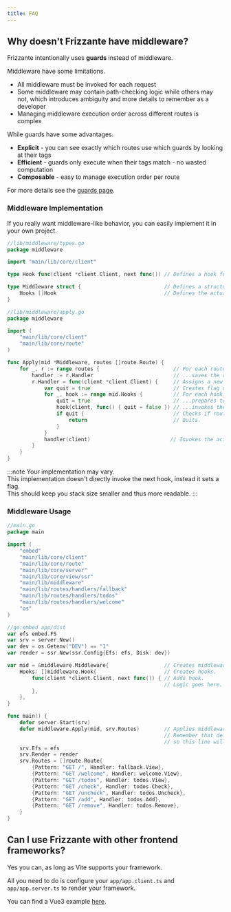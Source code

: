 ```yaml
---
title: FAQ
---
```



## Why doesn't Frizzante have middleware?

Frizzante intentionally uses **guards** instead of middleware.

Middleware have some limitations.

- All middleware must be invoked for each request
- Some middleware may contain path-checking logic while others may not, which introduces ambiguity and more details to remember as a developer
- Managing middleware execution order across different routes is complex

While guards have some advantages.

- **Explicit** - you can see exactly which routes use which guards by looking at their tags
- **Efficient** - guards only execute when their tags match - no wasted computation
- **Composable** - easy to manage execution order per route

For more details see the [guards page](../guards).

### Middleware Implementation

If you really want middleware-like behavior, you can easily implement it in your own project.

```go
//lib/middleware/types.go
package middleware

import "main/lib/core/client"

type Hook func(client *client.Client, next func()) // Defines a hook function type which will be used by the middleware.

type Middleware struct {                           // Defines a structure holding multiple hooks.
    Hooks []Hook                                   // Defines the actual hooks slice.
}
```

```go
//lib/middleware/apply.go
package middleware

import (
    "main/lib/core/client"
    "main/lib/core/route"
)

func Apply(mid *Middleware, routes []route.Route) {
    for _, r := range routes {                        // For each route...
        handler := r.Handler                          // ...saves the route handler for later use.
        r.Handler = func(client *client.Client) {     // Assigns a new wrapper route handler.
            var quit = true                           // Creates flag used to interrupt the chain.
            for _, hook := range mid.Hooks {          // For each hook...
                quit = true                           // ...prepares to quit...
                hook(client, func() { quit = false }) // ...invokes the hook...
                if quit {                             // Checks if route should quit.
                    return                            // Quits.
                }
            }
            handler(client)                          // Invokes the actual route handler.
        }
    }
}
```
:::note
Your implementation may vary.\
This implementation doesn't directly invoke the next hook, instead it sets a flag.\
This should keep you stack size smaller and thus more readable.
:::

### Middleware Usage

```go
//main.go
package main

import (
    "embed"
    "main/lib/core/client"
    "main/lib/core/route"
    "main/lib/core/server"
    "main/lib/core/view/ssr"
    "main/lib/middleware"
    "main/lib/routes/handlers/fallback"
    "main/lib/routes/handlers/todos"
    "main/lib/routes/handlers/welcome"
    "os"
)

//go:embed app/dist
var efs embed.FS
var srv = server.New()
var dev = os.Getenv("DEV") == "1"
var render = ssr.New(ssr.Config{Efs: efs, Disk: dev})

var mid = &middleware.Middleware{                  // Creates middleware.
    Hooks: []middleware.Hook{                      // Creates hooks.
        func(client *client.Client, next func()) { // Adds hook.
                                                   // Logic goes here.
        },
    },
}

func main() {
    defer server.Start(srv)
    defer middleware.Apply(mid, srv.Routes)        // Applies middleware to server routes.
                                                   // Remember that deferred functions are executed in reverse,
                                                   // so this line will execute before the server starts.
    srv.Efs = efs
    srv.Render = render
    srv.Routes = []route.Route{
        {Pattern: "GET /", Handler: fallback.View},
        {Pattern: "GET /welcome", Handler: welcome.View},
        {Pattern: "GET /todos", Handler: todos.View},
        {Pattern: "GET /check", Handler: todos.Check},
        {Pattern: "GET /uncheck", Handler: todos.Uncheck},
        {Pattern: "GET /add", Handler: todos.Add},
        {Pattern: "GET /remove", Handler: todos.Remove},
    }
}
```

## Can I use Frizzante with other frontend frameworks?

Yes you can, as long as Vite supports your framework.

All you need to do is configure your `app/app.client.ts` and `app/app.server.ts` to render your framework.

You can find a Vue3 example [here](https://github.com/razshare/frizzante-example-vue3).